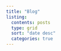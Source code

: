 ```yaml
---
title: "Blog"
listing: 
  contents: posts
  type: grid
  sort: "date desc"
  categories: true 
---
```

